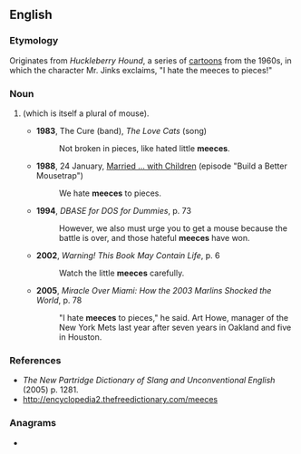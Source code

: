 {{also|Meeces}}
==English==

===Etymology===
Originates from ''Huckleberry Hound'', a series of [[cartoon]]s from the 1960s, in which the character Mr. Jinks exclaims, "I hate the meeces to pieces!"

===Noun===
{{head|en|noun plural form}}

# {{lb|en|nonstandard|childish}} {{plural of|mice|lang=en}} (which is itself a plural of mouse).
#* '''1983''', The Cure (band), ''The Love Cats'' (song)
#*: Not broken in pieces, like hated little '''meeces'''.
#* '''1988''', 24 January, [[Wikipedia:List of Married... with Children episodes|Married ... with Children]] (episode "Build a Better Mousetrap")
#*: We hate '''meeces''' to pieces. <!--stated by Patrick T. O'Brien who played Wally (Pest Control guy)-->
#* '''1994''', ''DBASE for DOS for Dummies'', p. 73
#*: However, we also must urge you to get a mouse because the battle is over, and those hateful '''meeces''' have won.
#* '''2002''', ''Warning! This Book May Contain Life'', p. 6
#*: Watch the little '''meeces''' carefully.
#* '''2005''', ''Miracle Over Miami: How the 2003 Marlins Shocked the World'', p. 78
#*: "I hate '''meeces''' to pieces," he said. Art Howe, manager of the New York Mets last year after seven years in Oakland and five in Houston.

===References===
* ''The New Partridge Dictionary of Slang and Unconventional English'' (2005) p. 1281.
* http://encyclopedia2.thefreedictionary.com/meeces

===Anagrams===
* {{anagrams|en|emcees}}